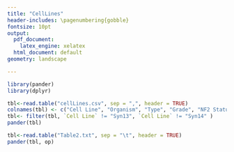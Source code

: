 ```yaml
---
title: "CellLines"
header-includes: \pagenumbering{gobble}
fontsize: 10pt
output:
  pdf_document:
    latex_engine: xelatex
  html_document: default
geometry: landscape

---
```



```r
library(pander)
library(dplyr)
```


```r
tbl<-read.table("cellLines.csv", sep = ",", header = TRUE)
colnames(tbl) <- c("Cell Line", "Organism", "Type", "Grade", "NF2 Status")
tbl<- filter(tbl, `Cell Line` != "Syn13", `Cell Line` != "Syn14" )
pander(tbl)
```


\pagebreak
```r
tbl<-read.table("Table2.txt", sep = "\t", header = TRUE)
pander(tbl, op)
```